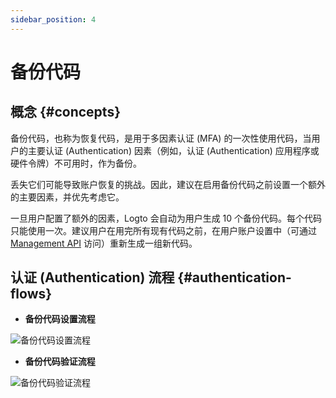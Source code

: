 ```yaml
---
sidebar_position: 4
---
```



# 备份代码

## 概念 \{#concepts}

备份代码，也称为恢复代码，是用于多因素认证 (MFA) 的一次性使用代码，当用户的主要认证 (Authentication) 因素（例如，认证 (Authentication) 应用程序或硬件令牌）不可用时，作为备份。

丢失它们可能导致账户恢复的挑战。因此，建议在启用备份代码之前设置一个额外的主要因素，并优先考虑它。

一旦用户配置了额外的因素，Logto 会自动为用户生成 10 个备份代码。每个代码只能使用一次。建议用户在用完所有现有代码之前，在用户账户设置中（可通过 [Management API](/integrate-logto/interact-with-management-api/) 访问）重新生成一组新代码。

## 认证 (Authentication) 流程 \{#authentication-flows}

- **备份代码设置流程**

<img src={backupCodesSetUpFlowImage} alt="备份代码设置流程" />

- **备份代码验证流程**

<img src={backupCodesVerificationFlowImage} alt="备份代码验证流程" />
